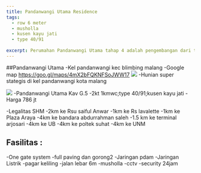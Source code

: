 ```yaml
---
title: Pandanwangi Utama Residence
tags:
  - row 6 meter
  - musholla
  - kusen kayu jati
  - type 40/91
  
excerpt: Perumahan Pandanwangi Utama tahap 4 adalah pengembangan dari tahap 3 di Jalan Simpang L.A. Sucipto Kota Malang dengan fasilitas lingkungan perumahan yang sudah memadai. 
---
```

##Pandanwangi Utama 
-Kel pandanwangi kec blimbing malang
-Google map https://goo.gl/maps/4mX2bFQKNFSoJWW17
<Image src="/images/pandanwangi.jpg" width={1200} height={1596} /> 
-Hunian super stategis di kel pandanwangi kota malang 

<Image src="/images/pandanwangi4.jpg" width={1000} height={773} />
-Pandanwangi Utama Kav G.5
-2kt 1kmwc;type 40/91;kusen kayu jati
-Harga 786 jt

-Legalitas SHM
-2km ke Rsu saiful Anwar
-1km ke Rs lavalette
-1km ke Plaza Araya
-4km ke bandara abdurrahman saleh
-1.5 km ke terminal arjosari
-4km ke UB
-4km ke poltek suhat
-4km ke UNM
## Fasilitas :
-One gate system
-full paving dan gorong2
-Jaringan pdam 
-Jaringan Listrik
-pagar keliling
-jalan lebar 6m
-musholla
-cctv
-security 24jam

